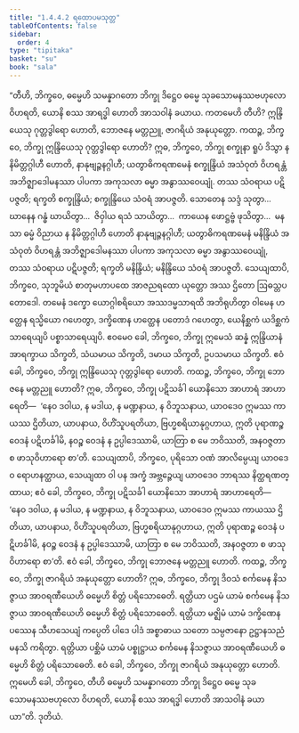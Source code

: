 ```yaml
---
title: "1.4.4.2 ရထောပမသုတ္တ"
tableOfContents: false
sidebar:
  order: 4
type: "tipitaka"
basket: "su"
book: "sala"
---
```



<DynamicBreadcrumb />

<Division number="239" book="sala">

<Paragraph number="1018" book="sala">
“တီဟိ, ဘိက္ခဝေ, ဓမ္မေဟိ သမန္နာဂတော ဘိက္ခု ဒိဋ္ဌေဝ ဓမ္မေ သုခသောမနဿဗဟုလော ဝိဟရတိ, ယောနိ စဿ အာရဒ္ဓါ ဟောတိ အာသဝါနံ ခယာယ. ကတမေဟိ တီဟိ? ဣန္ဒြိယေသု ဂုတ္တဒွါရော ဟောတိ, ဘောဇနေ မတ္တညူ, ဇာဂရိယံ အနုယုတ္တော.
</Paragraph>

<Paragraph number="1019" book="sala">
ကထဉ္စ, ဘိက္ခဝေ, ဘိက္ခု ဣန္ဒြိယေသု ဂုတ္တဒွါရော ဟောတိ? ဣဓ, ဘိက္ခဝေ, ဘိက္ခု စက္ခုနာ ရူပံ ဒိသွာ န နိမိတ္တဂ္ဂါဟီ ဟောတိ, နာနုဗျဉ္ဇနဂ္ဂါဟီ; ယတွာဓိကရဏမေနံ စက္ခုန္ဒြိယံ အသံဝုတံ ဝိဟရန္တံ အဘိဇ္ဈာဒေါမနဿာ ပါပကာ အကုသလာ ဓမ္မာ အနွာဿဝေယျုံ. တဿ သံဝရာယ ပဋိပဇ္ဇတိ; ရက္ခတိ စက္ခုန္ဒြိယံ; စက္ခုန္ဒြိယေ သံဝရံ အာပဇ္ဇတိ. သောတေန သဒ္ဒံ သုတွာ…  ဃာနေန ဂန္ဓံ ဃာယိတွာ…  ဇိဝှါယ ရသံ သာယိတွာ…  ကာယေန ဖောဋ္ဌဗ္ဗံ ဖုသိတွာ…  မနသာ ဓမ္မံ ဝိညာယ န နိမိတ္တဂ္ဂါဟီ ဟောတိ နာနုဗျဉ္ဇနဂ္ဂါဟီ; ယတွာဓိကရဏမေနံ မနိန္ဒြိယံ အသံဝုတံ ဝိဟရန္တံ အဘိဇ္ဈာဒေါမနဿာ ပါပကာ အကုသလာ ဓမ္မာ အနွာဿဝေယျုံ, တဿ သံဝရာယ ပဋိပဇ္ဇတိ; ရက္ခတိ မနိန္ဒြိယံ; မနိန္ဒြိယေ သံဝရံ အာပဇ္ဇတိ. သေယျထာပိ, ဘိက္ခဝေ, သုဘူမိယံ စာတုမဟာပထေ အာဇညရထော ယုတ္တော အဿ ဌိတော ဩဓသ္တပတောဒေါ. တမေနံ ဒက္ခော ယောဂ္ဂါစရိယော အဿဒမ္မသာရထိ အဘိရုဟိတွာ ဝါမေန ဟတ္ထေန ရသ္မိယော ဂဟေတွာ, ဒက္ခိဏေန ဟတ္ထေန ပတောဒံ ဂဟေတွာ, ယေနိစ္ဆကံ ယဒိစ္ဆကံ သာရေယျပိ ပစ္စာသာရေယျပိ. ဧဝမေဝ ခေါ, ဘိက္ခဝေ, ဘိက္ခု ဣမေသံ ဆန္နံ ဣန္ဒြိယာနံ အာရက္ခာယ သိက္ခတိ, သံယမာယ သိက္ခတိ, ဒမာယ သိက္ခတိ, ဥပသမာယ သိက္ခတိ. ဧဝံ ခေါ, ဘိက္ခဝေ, ဘိက္ခု ဣန္ဒြိယေသု ဂုတ္တဒွါရော ဟောတိ.
</Paragraph>

<Paragraph number="1020" book="sala">
ကထဉ္စ, ဘိက္ခဝေ, ဘိက္ခု ဘောဇနေ မတ္တညူ ဟောတိ? ဣဓ, ဘိက္ခဝေ, ဘိက္ခု ပဋိသင်္ခါ ယောနိသော အာဟာရံ အာဟာရေတိ—  ‘နေဝ ဒဝါယ, န မဒါယ, န မဏ္ဍနာယ, န ဝိဘူသနာယ, ယာဝဒေဝ ဣမဿ ကာယဿ ဌိတိယာ, ယာပနာယ, ဝိဟိံသူပရတိယာ, ဗြဟ္မစရိယာနုဂ္ဂဟာယ, ဣတိ ပုရာဏဉ္စ ဝေဒနံ ပဋိဟင်္ခါမိ, နဝဉ္စ ဝေဒနံ န ဥပ္ပါဒေဿာမိ, ယာတြာ စ မေ ဘဝိဿတိ, အနဝဇ္ဇတာ စ ဖာသုဝိဟာရော စာ’တိ. သေယျထာပိ, ဘိက္ခဝေ, ပုရိသော ဝဏံ အာလိမ္ပေယျ ယာဝဒေဝ ရောဟနတ္ထာယ, သေယျထာ ဝါ ပန အက္ခံ အဗ္ဘဉ္ဇေယျ ယာဝဒေဝ ဘာရဿ နိတ္ထရဏတ္ထာယ; ဧဝံ ခေါ, ဘိက္ခဝေ, ဘိက္ခု ပဋိသင်္ခါ ယောနိသော အာဟာရံ အာဟာရေတိ—  ‘နေဝ ဒဝါယ, န မဒါယ, န မဏ္ဍနာယ, န ဝိဘူသနာယ, ယာဝဒေဝ ဣမဿ ကာယဿ ဌိတိယာ, ယာပနာယ, ဝိဟိံသူပရတိယာ, ဗြဟ္မစရိယာနုဂ္ဂဟာယ, ဣတိ ပုရာဏဉ္စ ဝေဒနံ ပဋိဟင်္ခါမိ, နဝဉ္စ ဝေဒနံ န ဥပ္ပါဒေဿာမိ, ယာတြာ စ မေ ဘဝိဿတိ, အနဝဇ္ဇတာ စ ဖာသုဝိဟာရော စာ’တိ. ဧဝံ ခေါ, ဘိက္ခဝေ, ဘိက္ခု ဘောဇနေ မတ္တညူ ဟောတိ.
</Paragraph>

<Paragraph number="1021" book="sala">
ကထဉ္စ, ဘိက္ခဝေ, ဘိက္ခု ဇာဂရိယံ အနုယုတ္တော ဟောတိ? ဣဓ, ဘိက္ခဝေ, ဘိက္ခု ဒိဝသံ စင်္ကမေန နိသဇ္ဇာယ အာဝရဏီယေဟိ ဓမ္မေဟိ စိတ္တံ ပရိသောဓေတိ. ရတ္တိယာ ပဌမံ ယာမံ စင်္ကမေန နိသဇ္ဇာယ အာဝရဏီယေဟိ ဓမ္မေဟိ စိတ္တံ ပရိသောဓေတိ. ရတ္တိယာ မဇ္ဈိမံ ယာမံ ဒက္ခိဏေန ပဿေန သီဟသေယျံ ကပ္ပေတိ ပါဒေ ပါဒံ အစ္စာဓာယ သတော သမ္ပဇာနော ဥဋ္ဌာနသညံ မနသိ ကရိတွာ. ရတ္တိယာ ပစ္ဆိမံ ယာမံ ပစ္စုဋ္ဌာယ စင်္ကမေန နိသဇ္ဇာယ အာဝရဏီယေဟိ ဓမ္မေဟိ စိတ္တံ ပရိသောဓေတိ. ဧဝံ ခေါ, ဘိက္ခဝေ, ဘိက္ခု ဇာဂရိယံ အနုယုတ္တော ဟောတိ. ဣမေဟိ ခေါ, ဘိက္ခဝေ, တီဟိ ဓမ္မေဟိ သမန္နာဂတော ဘိက္ခု ဒိဋ္ဌေဝ ဓမ္မေ သုခသောမနဿဗဟုလော ဝိဟရတိ, ယောနိ စဿ အာရဒ္ဓါ ဟောတိ အာသဝါနံ ခယာယာ”တိ.

</Paragraph>
</Division>

<Paragraph number="1022" type="center" book="sala">
ဒုတိယံ.
</Paragraph>